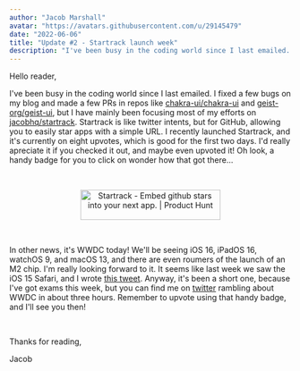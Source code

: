 ```yaml
---
author: "Jacob Marshall"
avatar: "https://avatars.githubusercontent.com/u/29145479"
date: "2022-06-06"
title: "Update #2 - Startrack launch week"
description: "I've been busy in the coding world since I last emailed. I fixed a few bugs on my blog and made a few PRs in repos like chakra-ui/chakra-ui and geist-org/geist-ui, but I have mainly been focusing most of my efforts on jacobhq/startrack."
---
```


Hello reader,

I've been busy in the coding world since I last emailed. I fixed a few bugs on my blog and made a few PRs in repos like [chakra-ui/chakra-ui](https://github.com/chakra-ui/chakra-ui) and [geist-org/geist-ui](https://github.com/geist-org/geist-ui), but I have mainly been focusing most of my efforts on [jacobhq/startrack](https://github.com/jacobhq/startrack). Startrack is like twitter intents, but for GitHub, allowing you to easily star apps with a simple URL. I recently launched Startrack, and it's currently on eight upvotes, which is good for the first two days. I'd really apreciate it if you checked it out, and maybe even upvoted it! Oh look, a handy badge for you to click on wonder how that got there...

<br />
<p align="center">
    <a href="https://www.producthunt.com/posts/startrack?utm_source=badge-featured&utm_medium=badge&utm_souce=badge-startrack" target="_blank"><img src="https://api.producthunt.com/widgets/embed-image/v1/featured.svg?post_id=348459&theme=light" alt="Startrack - Embed&#0032;github&#0032;stars&#0032;into&#0032;your&#0032;next&#0032;app&#0046; | Product Hunt" width="250" height="54" /></a>
</p>
<br />

In other news, it's WWDC today! We'll be seeing iOS 16, iPadOS 16, watchOS 9, and macOS 13, and there are even roumers of the launch of an M2 chip. I'm really looking forward to it. It seems like last week we saw the iOS 15 Safari, and I wrote [this tweet](https://twitter.com/jhqcat/status/1425026042822119447). Anyway, it's been a short one, because I've got exams this week, but you can find me on [twitter](https://twitter.com/jhqcat) rambling about WWDC in about three hours. Remember to upvote using that handy badge, and I'll see you then!

<br />

Thanks for reading,

Jacob
